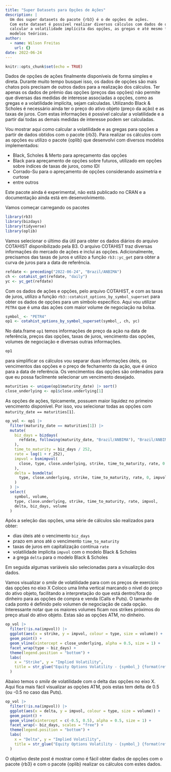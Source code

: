 ```yaml
---
title: "Super Datasets para Opções de Ações"
description: |
  Um dos super datasets do pacote {rb3} é o de opções de ações.
  Com este dataset é possível realizar diversos cálculos com dados de opções de ações, como
  calcular a volatilidade implícita das opções, as gregas e até mesmo fazer o ajuste de
  modelos teóricos.
author:
  - name: Wilson Freitas
    url: {}
date: 2022-06-24
---
```


```r
knitr::opts_chunk$set(echo = TRUE)
```

Dados de opções de ações finalmente disponíveis de forma simples e direta.
Durante muito tempo busquei isso, os dados de opções são mais chatos pois precisam de outros dados
para a realização dos cálculos.
Ter apenas os dados de prêmio das opções (preços das opções) não permite que diversas das medidas
de interesse associadas a opções, como as gregas e a volatilidade implícita, sejam calculadas.
Utilizando Black & Scholes é necessário ainda ter o preço do ativo objeto (preço da ação) e as
taxas de juros.
Com estas informações é possível calcular a volatilidade e a partir daí todas as demais medidas
de interesse podem ser calculadas.

Vou mostrar aqui como calcular a volatilidade e as gregas para opções a partir de dados obtidos 
com o pacote {rb3}.
Para realizar os cálculos com as opções eu utilizo o pacote {oplib} que desenvolvi com diversos
modelos implementados:

- Black, Scholes & Merto para apreçamento das opções
- Black para apreçamento de opções sobre futuros, utilizado em opções sobre índices de taxas de juros, como IDI
- Corrado-Su para o apreçamento de opções considerando assimetria e curtose
- entre outros

Este pacote ainda é experimental, não está publicado no CRAN e a documentação ainda está em desenvolvimento.

Vamos começar carregando os pacotes

```r
library(rb3)
library(bizdays)
library(tidyverse)
library(oplib)
```

Vamos selecionar o último dia útil para obter os dados diários do arquivo COTAHIST disponibilizado pela B3.
O arquivo COTAHIST traz diversas informações do mercado de ações e inclui as opções.
Adicionalmente, precisamos das taxas de juros e utilizo a função `rb3::yc_get` para obter a curva de juros
para a data de referência.

```r
refdate <- preceding("2022-06-24", "Brazil/ANBIMA")
ch <- cotahist_get(refdate, "daily")
yc <- yc_get(refdate)
```

Com os dados de ações e opções, pelo arquivo COTAHIST, e com as taxas de juros, utilizo a função
`rb3::cotahist_options_by_symbol_superset` para obter os dados de opções para um símbolo específico.
Aqui vou utilizar `PETR4` que é uma das ações com maior volume de negociação na bolsa.

```r
symbol_ <- "PETR4"
op1 <- cotahist_options_by_symbol_superset(symbol_, ch, yc)
```

No data.frame `op1` temos informações de preço da ação na data de referência, preços das opções,
taxas de juros, vencimento das opções, volumes de negociação e diversas outras informações.

```r
op1
```

para simplificar os cálculos vou separar duas informações úteis, os vencimentos das opções e o
preço de fechamento da ação, que é único para a data de referência.
Os vencimentos das opções são ordenados para que eu possa facilmente selecionar um vencimento
desejado.

```r
maturities <- unique(op1$maturity_date) |> sort()
close_underlying <- op1$close.underlying[1]
```

As opções de ações, tipicamente, possuem maior liquidez no primeiro vencimento disponível.
Por isso, vou selecionar todas as opções com `maturity_date == maturities[1]`.

```r
op_vol <- op1 |>
  filter(maturity_date == maturities[1]) |>
  mutate(
    biz_days = bizdays(
      refdate, following(maturity_date, "Brazil/ANBIMA"), "Brazil/ANBIMA"
    ),
    time_to_maturity = biz_days / 252,
    rate = log(1 + r_252),
    impvol = bsmimpvol(
      close, type, close.underlying, strike, time_to_maturity, rate, 0
    ),
    delta = bsmdelta(
      type, close.underlying, strike, time_to_maturity, rate, 0, impvol
    )
  ) |>
  select(
    symbol, volume,
    type, close.underlying, strike, time_to_maturity, rate, impvol,
    delta, biz_days, volume
  )
```

Após a seleção das opções, uma série de cálculos são realizados para obter:

- dias úteis até o vencimento `biz_days`
- prazo em anos até o vencimento `time_to_maturity`
- taxas de juros em capitalização contínua `rate`
- volatilidade implícita `impvol` com o modelo Black & Scholes
- a grega `delta` para o modelo Black & Scholes

Em seguida algumas variáveis são selecionadas para a visualizção dos dados.

Vamos visualizar o *smile* de volatilidade para com os preços de exercício das opções no eixo X
Coloco uma linha vertical marcando o nível do preço do ativo objeto, facilitando a interpretação do
que está dentro/fora do dinheiro para as opções de compra e venda (Calls e Puts).
O tamanho de cada ponto é definido pelo volumen de negociação de cada opção.
Interessante notar que os maiores volumes ficam nos strikes próximos do preço atual do ativo objeto.
Estas são as opções ATM, no dinheiro.

```r
op_vol |>
  filter(!is.na(impvol)) |>
  ggplot(aes(x = strike, y = impvol, colour = type, size = volume)) +
  geom_point() +
  geom_vline(xintercept = close_underlying, alpha = 0.5, size = 1) +
  facet_wrap(type ~ biz_days) +
  theme(legend.position = "bottom") +
  labs(
    x = "Strike", y = "Implied Volatility",
    title = str_glue("Equity Options Volatility - {symbol_} {format(refdate)}")
  )
```

Abaixo temos o *smile* de volatilidade com o delta das opções no eixo X.
Aqui fica mais fácil visualizar as opções ATM, pois estas tem delta de 0.5 (ou -0.5 no caso das Puts).

```r
op_vol |>
  filter(!is.na(impvol)) |>
  ggplot(aes(x = delta, y = impvol, colour = type, size = volume)) +
  geom_point() +
  geom_vline(xintercept = c(-0.5, 0.5), alpha = 0.5, size = 1) +
  facet_wrap(~ biz_days, scales = "free") +
  theme(legend.position = "bottom") +
  labs(
    x = "Delta", y = "Implied Volatility",
    title = str_glue("Equity Options Volatility - {symbol_} {format(refdate)}")
  )
```

O objetivo deste post é mostrar como é fácil obter dados de opções com o pacote {rb3} e com o pacote
{oplib} realizar os cálculos com estes dados.
